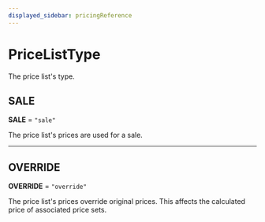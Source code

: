 ```yaml
---
displayed_sidebar: pricingReference
---
```



# PriceListType

The price list's type.

## SALE

 **SALE** = `"sale"`

The price list's prices are used for a sale.

___

## OVERRIDE

 **OVERRIDE** = `"override"`

The price list's prices override original prices. This affects the calculated price of associated price sets.

